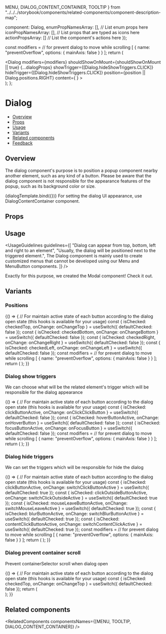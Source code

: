   MENU,
  DIALOG_CONTENT_CONTAINER,
  TOOLTIP
} from "../../../storybook/components/related-components/component-description-map";

  component: Dialog,
  enumPropNamesArray: [], // List enum props here
  iconPropNamesArray: [], // List props that are typed as icons here
  actionPropsArray: [] // List the component's actions here
});

<Meta
  title="Components/Dialog/Dialog"
  component={Dialog}
  argTypes={metaSettings.argTypes}
  decorators={metaSettings.decorators}
/>

<!--- Component template -->

  const modifiers =
    // for prevent dialog to move while scrolling
    [
      {
        name: "preventOverflow",
        options: {
          mainAxis: false
        }
      }
    ];
  return (
    <div className="monday-storybook-dialog--story-padding">
      <Dialog
        modifiers={modifiers}
        shouldShowOnMount={shouldShowOnMount || true}
        {...dialogProps}
        showTrigger={[Dialog.hideShowTriggers.CLICK]}
        hideTrigger={[Dialog.hideShowTriggers.CLICK]}
        position={position || Dialog.positions.RIGHT}
        content={
          <DialogContentContainer>
            <ExampleContent />
          </DialogContentContainer>
        }
      >
        <IconButton icon={Info} active kind={IconButton.kinds.SECONDARY} />
      </Dialog>
    </div>
  );
};

<!--- Component documentation -->

# Dialog

- [Overview](#overview)
- [Props](#props)
- [Usage](#usage)
- [Variants](#variants)
- [Related components](#related-components)
- [Feedback](#feedback)

## Overview

The dialog component's purpose is to position a popup component nearby another element, such as any kind of a button.
Please be aware that the dialog component is not responsible for the appearance features of the popup, such as its background color or size.

<Canvas>
  <Story name="Overview">{dialogTemplate.bind({})}</Story>
</Canvas>

<Tip>
  For setting the dialog UI appearance, use
  <Link size={Link.sizes.SMALL} href="/?path=/docs/popover-dialogcontentcontainer--overview">
    DialogContentContainer
  </Link>
  component.
</Tip>

## Props

<ArgsTable story="Overview" />

## Usage

<UsageGuidelines
  guidelines={[
    "Dialog can appear from top, bottom, left and right to an element",
    "Usually, the dialog will be positioned next to the triggered element.",
    <span>
      The Dialog component is mainly used to create customized menus that cannot be developed using our
      <Link href="/?path=/docs/navigation-menu-menu--overview">Menu</Link> and <Link href="?path=/docs/buttons-menubutton--overview">
        MenuButton
      </Link> components.
    </span>
  ]}
/>

<AttentionBox
  title="Trying to implement your own customize menu?"
  text="Please be sure that what you try implement cannot be achieved by using already implemented simpler components - such as our menu component, because creating an over-complicated UI can hurt user experience."
/>

<Tip title="Wishing to position your pop over in the center of the page?">
  Exactly for this purpose, we created the
  <Link href="/?path=/docs/feedback-modal--overview" size={Link.sizes.SMALL}>
    Modal
  </Link>
  component! Check it out.
</Tip>

## Variants

### Positions

<Canvas>
  <Story name="Positions">
    {() => {
      // For maintain active state of each button according to the dialog open state (this hooks is available for your usage)
      const { isChecked: checkedTop, onChange: onChangeTop } = useSwitch({ defaultChecked: false });
      const { isChecked: checkedBottom, onChange: onChangeBottom } = useSwitch({ defaultChecked: false });
      const { isChecked: checkedRight, onChange: onChangeRight } = useSwitch({ defaultChecked: false });
      const { isChecked: checkedLeft, onChange: onChangeLeft } = useSwitch({ defaultChecked: false });
      const modifiers =
        // for prevent dialog to move while scrolling
        [
          {
            name: "preventOverflow",
            options: {
              mainAxis: false
            }
          }
        ];
      return (
        <Flex className="monday-storybook-dialog--story-padding" gap={Flex.gaps.MEDIUM}>
          <Dialog
            modifiers={modifiers}
            open={checkedTop}
            position={Dialog.positions.TOP} // set dialog position
            showTrigger={[]}
            hideTrigger={[]}
            content={
              <DialogContentContainer>
                <ExampleContent />
              </DialogContentContainer>
            }
          >
            <Button kind={Button.kinds.SECONDARY} onClick={onChangeTop} active={checkedTop}>
              Top
            </Button>
          </Dialog>
          <Dialog
            modifiers={modifiers}
            position={Dialog.positions.BOTTOM} // set dialog position
            showTrigger={[]}
            hideTrigger={[]}
            open={checkedBottom}
            content={
              <DialogContentContainer>
                <ExampleContent />
              </DialogContentContainer>
            }
          >
            <Button kind={Button.kinds.SECONDARY} onClick={onChangeBottom} active={checkedBottom}>
              Bottom
            </Button>
          </Dialog>
          <Dialog
            modifiers={modifiers}
            showTrigger={[]}
            hideTrigger={[]}
            position={Dialog.positions.RIGHT} // set dialog position
            open={checkedRight}
            content={
              <DialogContentContainer>
                <ExampleContent />
              </DialogContentContainer>
            }
          >
            <Button kind={Button.kinds.SECONDARY} onClick={onChangeRight} active={checkedRight}>
              Right
            </Button>
          </Dialog>
          <Dialog
            modifiers={modifiers}
            position={Dialog.positions.LEFT} // set dialog position
            showTrigger={[]}
            hideTrigger={[]}
            open={checkedLeft}
            content={
              <DialogContentContainer>
                <ExampleContent />
              </DialogContentContainer>
            }
          >
            <Button kind={Button.kinds.SECONDARY} onClick={onChangeLeft} active={checkedLeft}>
              Left
            </Button>
          </Dialog>
        </Flex>
      );
    }}
  </Story>
</Canvas>

### Dialog show triggers

We can choose what will be the related element's trigger which will be responsible for the dialog appearance

<Canvas>
  <Story name="Show triggers">
    {() => {
      // For maintain active state of each button according to the dialog open state (this hooks is available for your usage)
      const { isChecked: clickButtonActive, onChange: onClickClickButton } = useSwitch({ defaultChecked: false });
      const { isChecked: hoverButtonActive, onChange: onHoverButton } = useSwitch({ defaultChecked: false });
      const { isChecked: focusButtonActive, onChange: onFocusButton } = useSwitch({ defaultChecked: false });
      const modifiers =
        // for prevent dialog to move while scrolling
        [
          {
            name: "preventOverflow",
            options: {
              mainAxis: false
            }
          }
        ];
      return (
        <Flex className="monday-storybook-dialog--story-padding" gap={Flex.gaps.MEDIUM}>
          <Dialog
            modifiers={modifiers}
            showTrigger={[Dialog.hideShowTriggers.CLICK]}
            hideTrigger={[Dialog.hideShowTriggers.CLICK]}
            content={
              <DialogContentContainer>
                <ExampleContent />
              </DialogContentContainer>
            }
          >
            <Button kind={Button.kinds.SECONDARY} active={clickButtonActive} onClick={onClickClickButton}>
              On click
            </Button>
          </Dialog>
          <Dialog
            modifiers={modifiers}
            showTrigger={[Dialog.hideShowTriggers.MOUSE_ENTER]}
            hideTrigger={[Dialog.hideShowTriggers.MOUSE_LEAVE]}
            content={
              <DialogContentContainer>
                <ExampleContent />
              </DialogContentContainer>
            }
          >
            <div onMouseEnter={onHoverButton} onMouseLeave={onHoverButton}>
              <Button kind={Button.kinds.SECONDARY} active={hoverButtonActive}>
                On mouse enter
              </Button>
            </div>
          </Dialog>
          <Dialog
            modifiers={modifiers}
            showTrigger={[Dialog.hideShowTriggers.FOCUS]}
            hideTrigger={[Dialog.hideShowTriggers.BLUR]}
            content={
              <DialogContentContainer>
                <ExampleContent />
              </DialogContentContainer>
            }
          >
            <Button
              onFocus={onFocusButton}
              onBlur={onFocusButton}
              kind={Button.kinds.SECONDARY}
              active={focusButtonActive}
            >
              On focus
            </Button>
          </Dialog>
          <Dialog
            modifiers={modifiers}
            shouldShowOnMount
            showTrigger={[]}
            hideTrigger={[]}
            position={Dialog.positions.RIGHT}
            content={
              <DialogContentContainer>
                <ExampleContent />
              </DialogContentContainer>
            }
          >
            <Button kind={Button.kinds.SECONDARY} active>
              On mount
            </Button>
          </Dialog>
        </Flex>
      );
    }}
  </Story>
</Canvas>

### Dialog hide triggers

We can set the triggers which will be responsible for hide the dialog

<Canvas>
  <Story name="Hide triggers">
    {() => {
      // For maintain active state of each button according to the dialog open state (this hooks is available for your usage)
      const { isChecked: clickButtonActive, onChange: switchClickButtonActive } = useSwitch({ defaultChecked: true });
      const { isChecked: clickOutsideButtonActive, onChange: switchClickOutsideActive } = useSwitch({
        defaultChecked: true
      });
      const { isChecked: mouseLeaveButtonActive, onChange: switchMouseLeaveActive } = useSwitch({
        defaultChecked: true
      });
      const { isChecked: blurButtonActive, onChange: switchBlurButtonActive } = useSwitch({ defaultChecked: true });
      const { isChecked: contentClickButtonActive, onChange: switchContentClickActive } = useSwitch({
        defaultChecked: true
      });
      const modifiers =
        // for prevent dialog to move while scrolling
        [
          {
            name: "preventOverflow",
            options: {
              mainAxis: false
            }
          }
        ];
      return (
        <Flex
          className="monday-storybook-dialog_hide-triggers-story"
          wrap
          direction={Flex.directions.COLUMN}
          justify={Flex.justify.START}
          align={Flex.align.START}
        >
          <Dialog
            modifiers={modifiers}
            shouldShowOnMount
            onClickOutside={switchClickOutsideActive}
            position={Dialog.positions.RIGHT}
            showTrigger={[Dialog.hideShowTriggers.CLICK]}
            hideTrigger={[Dialog.hideShowTriggers.CLICK_OUTSIDE]}
            content={
              <DialogContentContainer>
                <ExampleContent rowsCount={1} />
              </DialogContentContainer>
            }
          >
            <Button
              kind={Button.kinds.SECONDARY}
              active={clickOutsideButtonActive}
              onClick={switchClickOutsideActive}
              style={{ marginBlock: "54px" }}
            >
              On click outside
            </Button>
          </Dialog>
          <Dialog
            modifiers={modifiers}
            shouldShowOnMount
            position={Dialog.positions.RIGHT}
            showTrigger={[Dialog.hideShowTriggers.CLICK]}
            hideTrigger={[Dialog.hideShowTriggers.CLICK]}
            content={
              <DialogContentContainer>
                <ExampleContent rowsCount={1} />
              </DialogContentContainer>
            }
          >
            <Button
              kind={Button.kinds.SECONDARY}
              active={clickButtonActive}
              onClick={switchClickButtonActive}
              style={{ marginBlock: "54px" }}
            >
              On click
            </Button>
          </Dialog>
          <Dialog
            modifiers={modifiers}
            shouldShowOnMount
            position={Dialog.positions.RIGHT}
            showTrigger={[Dialog.hideShowTriggers.FOCUS, Dialog.hideShowTriggers.CLICK]}
            hideTrigger={[Dialog.hideShowTriggers.BLUR]}
            content={
              <DialogContentContainer>
                <ExampleContent rowsCount={1} />
              </DialogContentContainer>
            }
          >
            <Button
              kind={Button.kinds.SECONDARY}
              active={blurButtonActive}
              onClick={switchBlurButtonActive}
              style={{ marginBlock: "54px" }}
            >
              On blur
            </Button>
          </Dialog>
          <Dialog
            modifiers={modifiers}
            shouldShowOnMount
            position={Dialog.positions.RIGHT}
            showTrigger={[Dialog.hideShowTriggers.CLICK]}
            hideTrigger={[Dialog.hideShowTriggers.CONTENT_CLICK]}
            onContentClick={switchContentClickActive}
            content={
              <DialogContentContainer>
                <ExampleContent rowsCount={1} />
              </DialogContentContainer>
            }
          >
            <Button
              kind={Button.kinds.SECONDARY}
              active={contentClickButtonActive}
              onClick={switchContentClickActive}
              style={{ marginBlock: "54px" }}
            >
              On content click
            </Button>
          </Dialog>
          <Dialog
            modifiers={modifiers}
            shouldShowOnMount
            showTrigger={[Dialog.hideShowTriggers.MOUSE_ENTER]}
            hideTrigger={[Dialog.hideShowTriggers.MOUSE_LEAVE]}
            position={Dialog.positions.RIGHT}
            onDialogDidHide={switchMouseLeaveActive}
            onDialogDidShow={switchMouseLeaveActive}
            content={
              <DialogContentContainer>
                <ExampleContent rowsCount={1} />
              </DialogContentContainer>
            }
          >
            <Button
              kind={Button.kinds.SECONDARY}
              active={mouseLeaveButtonActive}
              onClick={switchMouseLeaveActive}
              style={{ marginBlock: "54px" }}
            >
              On mouse leave
            </Button>
          </Dialog>
        </Flex>
      );
    }}
  </Story>
</Canvas>

### Dialog prevent container scroll

Prevent containerSelector scroll when dialog open

<Canvas>
  <Story name="Disable scroll when dialog open">
    {() => {
      // For maintain active state of each button according to the dialog open state (this hooks is available for your usage)
      const { isChecked: checkedTop, onChange: onChangeTop } = useSwitch({ defaultChecked: false });
      return (
        <Flex className="monday-storybook-dialog--story-padding" gap={Flex.gaps.MEDIUM}>
          <div className={"scrollable"} style={{ height: "300px", width: "400px", overflow: "auto" }}>
            <div style={{ height: "800px" }}>
              <Dialog
                open={checkedTop}
                position={Dialog.positions.LEFT}
                showTrigger={[]}
                hideTrigger={[]}
                containerSelector={".scrollable"}
                disableContainerScroll
                content={
                  <DialogContentContainer>
                    <ExampleContent />
                  </DialogContentContainer>
                }
              >
                <Button kind={Button.kinds.SECONDARY} onClick={onChangeTop} active={checkedTop}>
                  Click
                </Button>
              </Dialog>
            </div>
          </div>
        </Flex>
      );
    }}
  </Story>
</Canvas>

## Related components

<RelatedComponents componentsNames={[MENU, TOOLTIP, DIALOG_CONTENT_CONTAINER]} />
